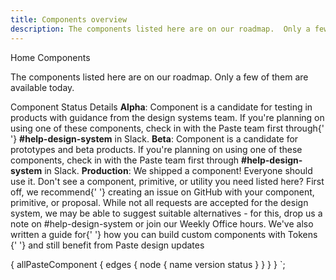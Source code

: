```yaml
---
title: Components overview
description: The components listed here are on our roadmap.  Only a few of them are available today.
---
```



<Breadcrumb>
  <BreadcrumbItem to="/">Home</BreadcrumbItem>
</Breadcrumb>
<Heading as="h1" variant="heading10">
  Components
</Heading>

The components listed here are on our roadmap. Only a few of them are available today.

<Grid>
  <Column span={8}>
    <Card>
      <Heading as="h4" variant="heading40">
        Component Status Details
      </Heading>
      <Text as="p" marginBottom="space20">
        <strong>Alpha</strong>: Component is a candidate for testing in products with guidance from the design systems
        team. If you're planning on using one of these components, check in with the Paste team first through{' '}
        <strong>#help-design-system</strong> in Slack.
      </Text>
      <Text as="p" marginBottom="space20">
        <strong>Beta</strong>: Component is a candidate for prototypes and beta products. If you're planning on using
        one of these components, check in with the Paste team first through <strong>#help-design-system</strong> in
        Slack.
      </Text>
      <Text as="p" marginBottom="space20">
        <strong>Production</strong>: We shipped a component! Everyone should use it.
      </Text>
    </Card>
  </Column>
</Grid>
<Callout>
  <CalloutTitle as="h4">Don't see a component, primitive, or utility you need listed here?</CalloutTitle>
  <UnorderedList>
    <ListItem>
      First off, we recommend{' '}
      <Anchor href="https://github.com/twilio-labs/paste/issues">creating an issue on GitHub</Anchor> with your
      component, primitive, or proposal.
    </ListItem>
    <ListItem>
      While not all requests are accepted for the design system, we may be able to suggest suitable alternatives - for
      this, drop us a note on #help-design-system or join our Weekly Office hours.
    </ListItem>
    <ListItem>
      We've also written a guide for{' '}
      <Anchor href="/tokens/how-to-compose-custom-ui-with-tokens">
        how you can build custom components with Tokens
      </Anchor>{' '}
      and still benefit from Paste design updates
    </ListItem>
  </UnorderedList>
</Callout>
<ComponentOverviewTable
  categoryRoute={SidebarCategoryRoutes.COMPONENTS}
  componentsList={props.data.allPasteComponent.edges}
/>

  {
    allPasteComponent {
      edges {
        node {
          name
          version
          status
        }
      }
    }
  }
`;
